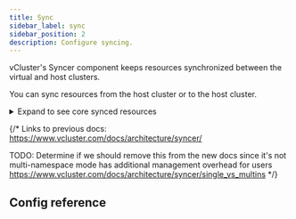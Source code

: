 ```yaml
---
title: Sync
sidebar_label: sync
sidebar_position: 2
description: Configure syncing.
---
```



vCluster's Syncer component keeps resources synchronized between the virtual and host clusters.

You can sync resources from the host cluster or to the host cluster.

<details  className="config-field">
<summary>Expand to see core synced resources</summary>
<CoreSyncedResources/>
</details>

{/*
Links to previous docs:
https://www.vcluster.com/docs/architecture/syncer/

TODO: Determine if we should remove this from the new docs since it's not multi-namespace mode has additional management overhead for users
https://www.vcluster.com/docs/architecture/syncer/single_vs_multins
*/}

## Config reference

<Sync/>
